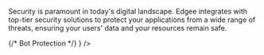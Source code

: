 Security is paramount in today's digital landscape. Edgee integrates with top-tier security solutions to
protect your applications from a wide range of threats, ensuring your users' data and your resources remain safe.

<CardGroup cols={2}>
  {/* Bot Protection */}
  <Card title="DataDome" href="/components/security/datadome" horizontal={true} icon={<img src="https://mintlify.s3.us-west-1.amazonaws.com/edgee/images/logos/datadome.svg" alt="DataDome" />} />
</CardGroup>
